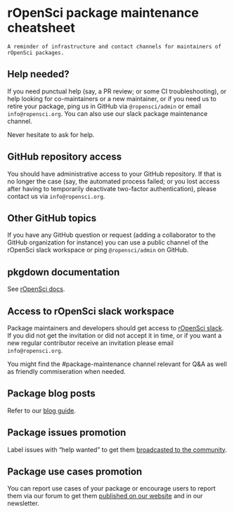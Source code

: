 # rOpenSci package maintenance cheatsheet {#maintainer-cheatsheet}

```block
A reminder of infrastructure and contact channels for maintainers of rOpenSci packages.

```

## Help needed?

If you need punctual help (say, a PR review; or some CI troubleshooting), or help looking for co-maintainers or a new maintainer, or if you need us to retire your package, ping us in GitHub via `@ropensci/admin` or email `info@ropensci.org`.
You can also use our slack package maintenance channel.

Never hesitate to ask for help.

## GitHub repository access

You should have administrative access to your GitHub repository.
If that is no longer the case (say, the automated process failed; or you lost access after having to temporarily deactivate two-factor authentication), 
please contact us via `info@ropensci.org`.

## Other GitHub topics

If you have any GitHub question or request (adding a collaborator to the GitHub organization for instance) you can use a public channel of the rOpenSci slack workspace or ping `@ropensci/admin` on GitHub.

## pkgdown documentation

See [rOpenSci docs](#rodocsci).

## Access to rOpenSci slack workspace

Package maintainers and developers should get access to [rOpenSci slack](https://contributing.ropensci.org/resources.html#channels).
If you did not get the invitation or did not accept it in time, 
or if you want a new regular contributor receive an invitation please email `info@ropensci.org`.

You might find the #package-maintenance channel relevant for Q&A as well as friendly commiseration when needed.

## Package blog posts

Refer to our [blog guide](https://blogguide.ropensci.org/).

## Package issues promotion

Label issues with "help wanted" to get them [broadcasted to the community](https://ropensci.org/help-wanted/).

## Package use cases promotion

You can report use cases of your package or encourage users to report them via our forum to get them [published on our website](https://ropensci.org/usecases/) and in our newsletter.

